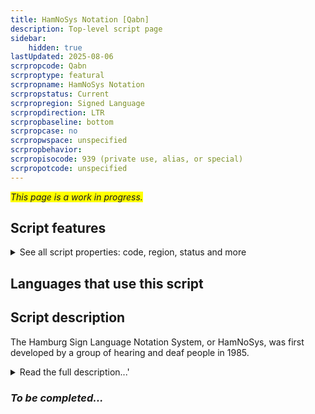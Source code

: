 ```yaml
---
title: HamNoSys Notation [Qabn]
description: Top-level script page
sidebar:
    hidden: true
lastUpdated: 2025-08-06
scrpropcode: Qabn
scrproptype: featural
scrpropname: HamNoSys Notation
scrpropstatus: Current
scrpropregion: Signed Language
scrpropdirection: LTR
scrpropbaseline: bottom
scrpropcase: no
scrpropwspace: unspecified
scrpropbehavior: 
scrpropisocode: 939 (private use, alias, or special)
scrpropotcode: unspecified
---
```


<span style='background-color:yellow'>_This page is a work in progress._</span>


## Script features

<details>
<summary> See all script properties: code, region, status and more</summary>
<ScriptInfo />
</details>

## Languages that use this script

<WsList script='Qabn' wsMax='5' />

## Script description

The Hamburg Sign Language Notation System, or HamNoSys, was first developed by a group of hearing and deaf people in 1985.

<details><summary>Read the full description...'</summary>_Not yet available._</details>

### _To be completed..._


